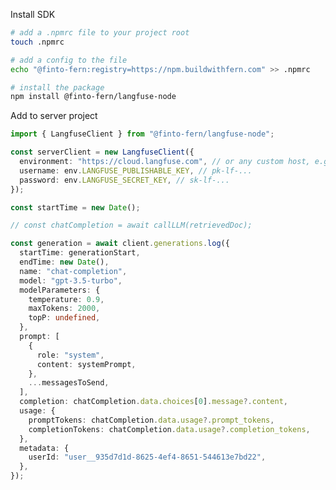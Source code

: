 Install SDK

```bash
# add a .npmrc file to your project root
touch .npmrc

# add a config to the file
echo "@finto-fern:registry=https://npm.buildwithfern.com" >> .npmrc

# install the package
npm install @finto-fern/langfuse-node
```

Add to server project

```typescript filename="server.ts"
import { LangfuseClient } from "@finto-fern/langfuse-node";

const serverClient = new LangfuseClient({
  environment: "https://cloud.langfuse.com", // or any custom host, e.g. http://localhost:3030
  username: env.LANGFUSE_PUBLISHABLE_KEY, // pk-lf-...
  password: env.LANGFUSE_SECRET_KEY, // sk-lf-...
});

const startTime = new Date();

// const chatCompletion = await callLLM(retrievedDoc);

const generation = await client.generations.log({
  startTime: generationStart,
  endTime: new Date(),
  name: "chat-completion",
  model: "gpt-3.5-turbo",
  modelParameters: {
    temperature: 0.9,
    maxTokens: 2000,
    topP: undefined,
  },
  prompt: [
    {
      role: "system",
      content: systemPrompt,
    },
    ...messagesToSend,
  ],
  completion: chatCompletion.data.choices[0].message?.content,
  usage: {
    promptTokens: chatCompletion.data.usage?.prompt_tokens,
    completionTokens: chatCompletion.data.usage?.completion_tokens,
  },
  metadata: {
    userId: "user__935d7d1d-8625-4ef4-8651-544613e7bd22",
  },
});
```
